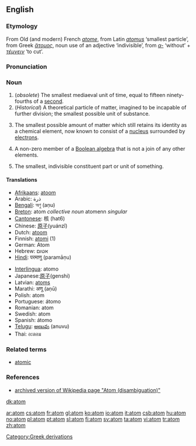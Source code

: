 ==English==
{{wikipedia}}
===Etymology===
From Old (and modern) French ''[[atome]]'', from Latin ''[[atomus]]'' ‘smallest particle’, from Greek ''[[ἄτομος]]'', noun use of an adjective ‘indivisible’, from ''[[α-]]'' ‘without’ + ''[[τέμνειν]]'' ‘to cut’.

===Pronunciation===
{{IPA|/ˈætəm/}}

===Noun===
{{en-noun}}

# (''obsolete'') The smallest mediaeval unit of time, equal to fifteen ninety-fourths of a [[second]].
# (''Historical'') A theoretical particle of matter, imagined to be incapable of further division; the smallest possible unit of substance.
# {{physics}} The smallest possible amount of matter which still retains its identity as a chemical element, now known to consist of a [[nucleus]] surrounded by [[electrons]].
# {{mathematics}} A non-zero member of a [[wikipedia:Boolean algebra|Boolean algebra]] that is not a join of any other elements.
# The smallest, indivisible constituent part or unit of something.

====Translations====
{{top}}
*[[Afrikaans]]: [[atoom]]
*Arabic: ذرة
*[[Bengali]]: অণু (aṇu)
*[[Breton]]: atom ''collective noun'' atomenn ''singular'' {{f}}
*[[Cantonese]]: 核 (hat6)
*Chinese: [[原子]](yuánzǐ)
*Dutch: [[atoom]] {{n}}
*Finnish: [[atomi]] (1)
*German: Atom {{n}}
*Hebrew: אטום {{m}}
*[[Hindi]]: परमाणु (paramāṇu)
{{mid}}
*[[Interlingua]]: atomo
*Japanese:[[原子]](genshi)
*Latvian: [[atoms]] {{m}}
*Marathi: अणू (aṇū)
*Polish: atom {{m}}
*Portuguese: átomo {{m}}
*Romanian: atom {{m}}
*Swedish: atom {{c}}
*Spanish: átomo {{m}}
*[[Telugu]]: [[అణువు]] (anuvu)
*Thai: อะตอม
{{bottom}}

===Related terms===
*[[atomic]]

===References===
*[http://en.wikipedia.org/w/index.php?title=Atom_(disambiguation)&direction=next&oldid=4826336 archived version of Wikipedia page "Atom (disambiguation)"]

[[Category:Greek derivations]]

[[dk:atom]]

[[ar:atom]]
[[cs:atom]]
[[fr:atom]]
[[gl:atom]]
[[ko:atom]]
[[io:atom]]
[[it:atom]]
[[csb:atom]]
[[hu:atom]]
[[no:atom]]
[[pl:atom]]
[[pt:atom]]
[[sl:atom]]
[[fi:atom]]
[[sv:atom]]
[[ta:atom]]
[[vi:atom]]
[[tr:atom]]
[[zh:atom]]